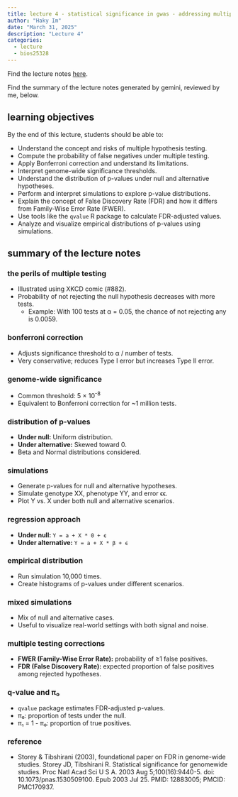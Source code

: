 ```yaml
---
title: lecture 4 - statistical significance in gwas - addressing multiple testing
author: "Haky Im"
date: "March 31, 2025"
description: "Lecture 4"
categories:
  - lecture
  - bios25328
---
```


Find the lecture notes [here](https://www.icloud.com/keynote/07fVVMHEvj8f2aG5zyyFfXisA#L4-Multiple-Testing-Correction-2025).

Find the summary of the lecture notes generated by gemini, reviewed by me, below.

## learning objectives

By the end of this lecture, students should be able to:

*   Understand the concept and risks of multiple hypothesis testing.
*   Compute the probability of false negatives under multiple testing.
*   Apply Bonferroni correction and understand its limitations.
*   Interpret genome-wide significance thresholds.
*   Understand the distribution of p-values under null and alternative hypotheses.
*   Perform and interpret simulations to explore p-value distributions.
*   Explain the concept of False Discovery Rate (FDR) and how it differs from Family-Wise Error Rate (FWER).
*   Use tools like the `qvalue` R package to calculate FDR-adjusted values.
*   Analyze and visualize empirical distributions of p-values using simulations.

## summary of the lecture notes

### the perils of multiple testing

*   Illustrated using XKCD comic (#882).
*   Probability of not rejecting the null hypothesis decreases with more tests.
    *   Example: With 100 tests at α = 0.05, the chance of not rejecting any is 0.0059.

### bonferroni correction

*   Adjusts significance threshold to α / number of tests.
*   Very conservative; reduces Type I error but increases Type II error.

### genome-wide significance

*   Common threshold: 5 × 10<sup>-8</sup>
*   Equivalent to Bonferroni correction for ~1 million tests.

### distribution of p-values

*   **Under null:** Uniform distribution.
*   **Under alternative:** Skewed toward 0.
*   Beta and Normal distributions considered.

### simulations

*   Generate p-values for null and alternative hypotheses.
*   Simulate genotype XX, phenotype YY, and error ϵϵ.
*   Plot Y vs. X under both null and alternative scenarios.

### regression approach

*   **Under null:**  `Y = a + X * 0 + ϵ`
*   **Under alternative:** `Y = a + X * β + ϵ`

### empirical distribution

*   Run simulation 10,000 times.
*   Create histograms of p-values under different scenarios.

### mixed simulations

*   Mix of null and alternative cases.
*   Useful to visualize real-world settings with both signal and noise.

### multiple testing corrections

*   **FWER (Family-Wise Error Rate):** probability of ≥1 false positives.
*   **FDR (False Discovery Rate):** expected proportion of false positives among rejected hypotheses.

### q-value and π₀

*   `qvalue` package estimates FDR-adjusted p-values.
*   π₀: proportion of tests under the null.
*   π₁ = 1 - π₀: proportion of true positives.

### reference

*   Storey & Tibshirani (2003), foundational paper on FDR in genome-wide studies.
Storey JD, Tibshirani R. Statistical significance for genomewide studies. Proc Natl Acad Sci U S A. 2003 Aug 5;100(16):9440-5. doi: 10.1073/pnas.1530509100. Epub 2003 Jul 25. PMID: 12883005; PMCID: PMC170937.